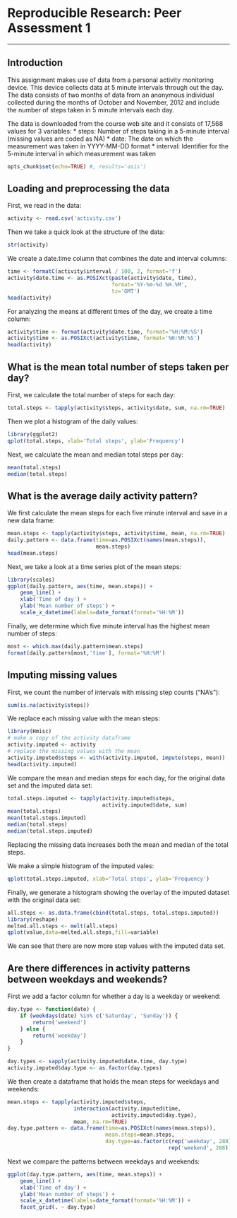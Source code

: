 # Reproducible Research: Peer Assessment 1

---

## Introduction
This assignment makes use of data from a personal activity monitoring device. This device collects data at 5 minute intervals through out the day. The data consists of two months of data from an anonymous individual collected during the months of October and November, 2012 and include the number of steps taken in 5 minute intervals each day.

The data is downloaded from the course web site and it consists of 17,568 values for 3 variables:
* steps: Number of steps taking in a 5-minute interval (missing values are coded as NA)
* date: The date on which the measurement was taken in YYYY-MM-DD format
* interval: Identifier for the 5-minute interval in which measurement was taken

```r
opts_chunk$set(echo=TRUE) #, results='asis')
```

## Loading and preprocessing the data

First, we read in the data:
```r
activity <- read.csv('activity.csv')
```

Then we take a quick look at the structure of the data:
```r
str(activity)
```

We create a date.time column that combines the date and interval columns:
```r
time <- formatC(activity$interval / 100, 2, format='f')
activity$date.time <- as.POSIXct(paste(activity$date, time),
                                 format='%Y-%m-%d %H.%M',
                                 tz='GMT')
head(activity)
```

For analyzing the means at different times of the day, we create a time column:
```r
activity$time <- format(activity$date.time, format='%H:%M:%S')
activity$time <- as.POSIXct(activity$time, format='%H:%M:%S')
head(activity)
```

## What is the mean total number of steps taken per day?

First, we calculate the total number of steps for each day:
```r
total.steps <- tapply(activity$steps, activity$date, sum, na.rm=TRUE)
```

Then we plot a histogram of the daily values:
```r
library(ggplot2)
qplot(total.steps, xlab='Total steps', ylab='Frequency')
```

Next, we calculate the mean and median total steps per day:
```r
mean(total.steps)
median(total.steps)
```

## What is the average daily activity pattern?

We first calculate the mean steps for each five minute interval and save in a new data frame:
```r
mean.steps <- tapply(activity$steps, activity$time, mean, na.rm=TRUE)
daily.pattern <- data.frame(time=as.POSIXct(names(mean.steps)),
                            mean.steps)
head(mean.steps)
```

Next, we take a look at a time series plot of the mean steps:
```r
library(scales)
ggplot(daily.pattern, aes(time, mean.steps)) + 
    geom_line() +
    xlab('Time of day') +
    ylab('Mean number of steps') +
    scale_x_datetime(labels=date_format(format='%H:%M'))
```

Finally, we determine which five minute interval has the highest mean number of steps:
```r
most <- which.max(daily.pattern$mean.steps)
format(daily.pattern[most,'time'], format='%H:%M')
```


## Imputing missing values

First, we count the number of intervals with missing step counts ("NA's"):
```r
sum(is.na(activity$steps)) 
```

We replace each missing value with the mean steps:
```r
library(Hmisc)
# make a copy of the activity dataframe
activity.imputed <- activity
# replace the missing values with the mean
activity.imputed$steps <- with(activity.imputed, impute(steps, mean))
head(activity.imputed)
```

We compare the mean and median steps for each day, for the original data set and the imputed data set:
```r
total.steps.imputed <- tapply(activity.imputed$steps, 
                              activity.imputed$date, sum)
mean(total.steps)
mean(total.steps.imputed)
median(total.steps)
median(total.steps.imputed)
```

Replacing the missing data increases both the mean and median of the total steps.

We make a simple histogram of the imputed vales:
```r
qplot(total.steps.imputed, xlab='Total steps', ylab='Frequency')
```

Finally, we generate a histogram showing the overlay of the imputed dataset with the original data set:
```r
all.steps <- as.data.frame(cbind(total.steps, total.steps.imputed))
library(reshape)
melted.all.steps <- melt(all.steps)
qplot(value,data=melted.all.steps,fill=variable)
```

We can see that there are now more step values with the imputed data set. 

## Are there differences in activity patterns between weekdays and weekends?

First we add a factor column for whether a day is a weekday or weekend:
```r
day.type <- function(date) {
    if (weekdays(date) %in% c('Saturday', 'Sunday')) {
        return('weekend')
    } else {
        return('weekday')
    }
}

day.types <- sapply(activity.imputed$date.time, day.type)
activity.imputed$day.type <- as.factor(day.types)
```

We then create a dataframe that holds the mean steps for weekdays and weekends:
```r
mean.steps <- tapply(activity.imputed$steps, 
                     interaction(activity.imputed$time,
                                 activity.imputed$day.type),
                     mean, na.rm=TRUE)
day.type.pattern <- data.frame(time=as.POSIXct(names(mean.steps)),
                               mean.steps=mean.steps,
                               day.type=as.factor(c(rep('weekday', 288),
                                                   rep('weekend', 288))))
```

Next we compare the patterns between weekdays and weekends:
```r
ggplot(day.type.pattern, aes(time, mean.steps)) + 
    geom_line() +
    xlab('Time of day') +
    ylab('Mean number of steps') +
    scale_x_datetime(labels=date_format(format='%H:%M')) +
    facet_grid(. ~ day.type)
```